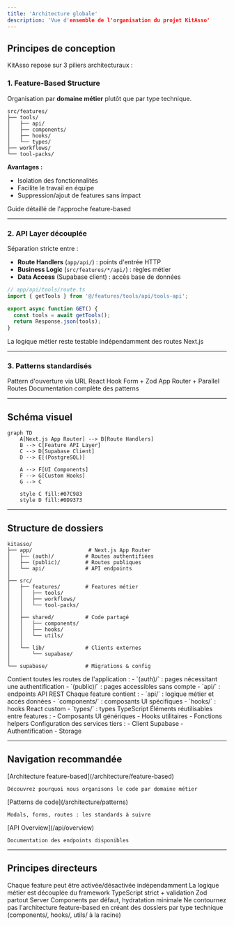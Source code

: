 ```yaml
---
title: 'Architecture globale'
description: 'Vue d'ensemble de l'organisation du projet KitAsso'
---
```


## Principes de conception

KitAsso repose sur 3 piliers architecturaux :

### 1. Feature-Based Structure

Organisation par **domaine métier** plutôt que par type technique.

```
src/features/
├── tools/
│   ├── api/
│   ├── components/
│   ├── hooks/
│   └── types/
├── workflows/
└── tool-packs/
```

**Avantages :**
- Isolation des fonctionnalités
- Facilite le travail en équipe
- Suppression/ajout de features sans impact

<Card title="En savoir plus" icon="arrow-right" href="/architecture/feature-based">
  Guide détaillé de l'approche feature-based
</Card>

---

### 2. API Layer découplée

Séparation stricte entre :
- **Route Handlers** (`app/api/`) : points d'entrée HTTP
- **Business Logic** (`src/features/*/api/`) : règles métier
- **Data Access** (Supabase client) : accès base de données

```typescript
// app/api/tools/route.ts
import { getTools } from '@/features/tools/api/tools-api';

export async function GET() {
  const tools = await getTools();
  return Response.json(tools);
}
```

<Tip>
  La logique métier reste testable indépendamment des routes Next.js
</Tip>

---

### 3. Patterns standardisés

<CardGroup cols={3}>
  <Card title="Modals" icon="window-maximize">
    Pattern d'ouverture via URL
  </Card>
  
  <Card title="Forms" icon="file-lines">
    React Hook Form + Zod
  </Card>
  
  <Card title="Routes" icon="route">
    App Router + Parallel Routes
  </Card>
</CardGroup>

<Card title="Voir tous les patterns" icon="book-open" href="/architecture/patterns">
  Documentation complète des patterns
</Card>

---

## Schéma visuel

```mermaid
graph TD
    A[Next.js App Router] --> B[Route Handlers]
    B --> C[Feature API Layer]
    C --> D[Supabase Client]
    D --> E[(PostgreSQL)]
    
    A --> F[UI Components]
    F --> G[Custom Hooks]
    G --> C
    
    style C fill:#07C983
    style D fill:#0D9373
```

---

## Structure de dossiers

```
kitasso/
├── app/                  # Next.js App Router
│   ├── (auth)/          # Routes authentifiées
│   ├── (public)/        # Routes publiques
│   └── api/             # API endpoints
│
├── src/
│   ├── features/        # Features métier
│   │   ├── tools/
│   │   ├── workflows/
│   │   └── tool-packs/
│   │
│   ├── shared/          # Code partagé
│   │   ├── components/
│   │   ├── hooks/
│   │   └── utils/
│   │
│   └── lib/             # Clients externes
│       └── supabase/
│
└── supabase/            # Migrations & config
```

<AccordionGroup>
  <Accordion title="app/ - Next.js App Router">
    Contient toutes les routes de l'application :
    - `(auth)/` : pages nécessitant une authentification
    - `(public)/` : pages accessibles sans compte
    - `api/` : endpoints API REST
  </Accordion>
  
  <Accordion title="src/features/ - Domaines métier">
    Chaque feature contient :
    - `api/` : logique métier et accès données
    - `components/` : composants UI spécifiques
    - `hooks/` : hooks React custom
    - `types/` : types TypeScript
  </Accordion>
  
  <Accordion title="src/shared/ - Code partagé">
    Éléments réutilisables entre features :
    - Composants UI génériques
    - Hooks utilitaires
    - Fonctions helpers
  </Accordion>
  
  <Accordion title="src/lib/ - Clients externes">
    Configuration des services tiers :
    - Client Supabase
    - Authentification
    - Storage
  </Accordion>
</AccordionGroup>

---

## Navigation recommandée

<Steps>
  <Step title="Comprendre l'approche feature-based">
    [Architecture feature-based](/architecture/feature-based)
    
    Découvrez pourquoi nous organisons le code par domaine métier
  </Step>
  
  <Step title="Explorer les patterns">
    [Patterns de code](/architecture/patterns)
    
    Modals, forms, routes : les standards à suivre
  </Step>
  
  <Step title="Découvrir l'API">
    [API Overview](/api/overview)
    
    Documentation des endpoints disponibles
  </Step>
</Steps>

---

## Principes directeurs

<CardGroup cols={2}>
  <Card title="Modularité" icon="puzzle-piece">
    Chaque feature peut être activée/désactivée indépendamment
  </Card>
  
  <Card title="Testabilité" icon="flask">
    La logique métier est découplée du framework
  </Card>
  
  <Card title="Type Safety" icon="shield">
    TypeScript strict + validation Zod partout
  </Card>
  
  <Card title="Performance" icon="rocket">
    Server Components par défaut, hydratation minimale
  </Card>
</CardGroup>

<Warning>
  Ne contournez pas l'architecture feature-based en créant des dossiers par type technique (components/, hooks/, utils/ à la racine)
</Warning>